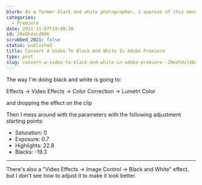 ```yaml
---
blurb: As a former black and white photographer, I approve of this message.
categories:
  - Premiere
date: 2021-11-07T19:00:20
id: 20eOhdxLdBXK
scrubbed_2021: false
status: published
title: Convert A Video To Black And White In Adobe Premiere
type: post
slug: convert-a-video-to-black-and-white-in-adobe-premiere--20eohdxldbxk
---
```


The way I'm doing black and white is going to:

Effects -> Video Effects -> Color Correction -> Lumetri Color

and dropping the effect on the clip

Then I mess around with the parameters with the following adjustment starting points:

- Saturation: 0
- Exposure: 0.7
- Highlights: 22.8
- Blacks: -19.3

---

There's also a "Video Effects -> Image Control -> Black and White" effect, but I don't see how to adjust it to make it look better.